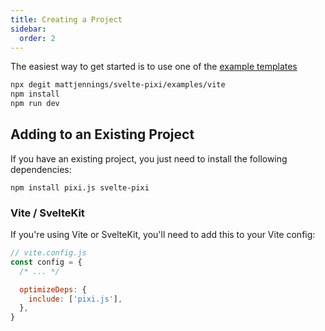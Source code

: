 ```yaml
---
title: Creating a Project
sidebar:
  order: 2
---
```


The easiest way to get started is to use one of the [example templates](https://github.com/mattjennings/svelte-pixi/tree/master/examples)

```bash
npx degit mattjennings/svelte-pixi/examples/vite
npm install
npm run dev
```

## Adding to an Existing Project

If you have an existing project, you just need to install the following dependencies:

```cli
npm install pixi.js svelte-pixi
```

### Vite / SvelteKit

If you're using Vite or SvelteKit, you'll need to add this to your Vite config:

```js
// vite.config.js
const config = {
  /* ... */

  optimizeDeps: {
    include: ['pixi.js'],
  },
}
```
